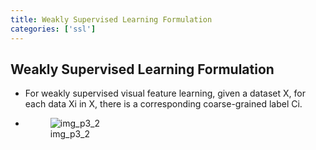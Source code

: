 ```yaml
---
title: Weakly Supervised Learning Formulation
categories: ['ssl']
---
```


## Weakly Supervised Learning Formulation
- For weakly supervised visual feature learning, given a dataset X, for each data Xi in X, there is a corresponding coarse-grained label Ci.  
- ![img_p3_2](img_p3_2.png)



